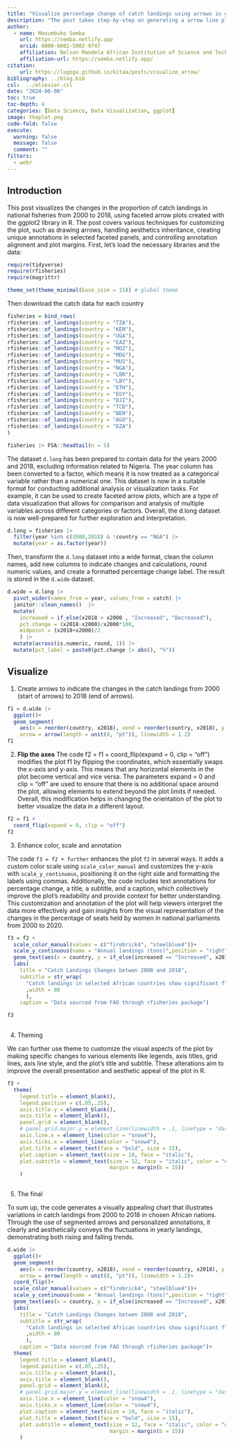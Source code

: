 ```yaml
---
title: "Visualize percentage change of catch landings using arrows in ggplot2"
description: "The post takes step-by-step on generating a arrow line plot using ggplot2 in R to visualize how the capture fisheries landing has increased or decreased between 2000 and 2018 It also illustrate how to annotate the percenatage change for each country"
author: 
  - name: Masumbuko Semba
    url: https://semba.netlify.app
    orcid: 0000-0002-5002-9747
    affiliation: Nelson Mandela African Institution of Science and Technology
    affiliation-url: https://semba.netlify.app/  
citation: 
    url: https://lugoga.github.io/kitaa/posts/visualize_arrow/
bibliography: ../blog.bib
csl:  ../elsevier.csl
date: "2024-06-06"
toc: true
toc-depth: 4
categories: [Data Science, Data Visualization, ggplot]
image: theplot.png
code-fold: false
execute: 
  warning: false
  message: false
  comment: ""
filters: 
  - webr
---
```




<!-- Google tag (gtag.js) -->
<script async src="https://www.googletagmanager.com/gtag/js?id=G-8KY4TDP558"></script>
<script>
  window.dataLayer = window.dataLayer || [];
  function gtag(){dataLayer.push(arguments);}
  gtag('js', new Date());

  gtag('config', 'G-8KY4TDP558');
</script>




## Introduction


This post visualizes the changes in the proportion of catch landings in national fisheries from 2000 to 2018, using faceted arrow plots created with the ggplot2 library in R. The post covers various techniques for customizing the plot, such as drawing arrows, handling aesthetics inheritance, creating unique annotations in selected faceted panels, and controlling annotation alignment and plot margins. First, let's load the necessary libraries and the data:

```r
require(tidyverse)
require(rfisheries)
require(magrittr)

theme_set(theme_minimal(base_size = 15)) # global theme


```


Then download the catch data for each country


```r
fisheries = bind_rows(
rfisheries::of_landings(country = "TZA"),
rfisheries::of_landings(country = "KEN"),
rfisheries::of_landings(country = "UGA"),
rfisheries::of_landings(country = "EAZ"),
rfisheries::of_landings(country = "MOZ"),
rfisheries::of_landings(country = "MDG"),
rfisheries::of_landings(country = "MUS"),
rfisheries::of_landings(country = "NGA"),
rfisheries::of_landings(country = "LBR"),
rfisheries::of_landings(country = "LBY"),
rfisheries::of_landings(country = "ETH"),
rfisheries::of_landings(country = "EGY"),
rfisheries::of_landings(country = "DJI"),
rfisheries::of_landings(country = "TCD"),
rfisheries::of_landings(country = "BEN"),
rfisheries::of_landings(country = "AGO"),
rfisheries::of_landings(country = "DZA")
)
```

```r
fisheries |> FSA::headtail(n = 5)
```

The dataset `d.long` has been prepared to contain data for the years 2000 and 2018, excluding information related to Nigeria. The year column has been converted to a factor, which means it is now treated as a categorical variable rather than a numerical one. This dataset is now in a suitable format for conducting additional analysis or visualization tasks. For example, it can be used to create faceted arrow plots, which are a type of data visualization that allows for comparison and analysis of multiple variables across different categories or factors. Overall, the d.long dataset is now well-prepared for further exploration and interpretation.

```r
d.long = fisheries |> 
  filter(year %in% c(2000,2018) & !country == "NGA") |> 
  mutate(year = as.factor(year))
```


Then, transform the `d.long` dataset into a wide format, clean the column names, add new columns to indicate changes and calculations, round numeric values, and create a formatted percentage change label. The result is stored in the `d.wide` dataset.

```r
d.wide = d.long |> 
  pivot_wider(names_from = year, values_from = catch) |> 
  janitor::clean_names()  |> 
  mutate(
    increased = if_else(x2018 > x2000 , "Increased", "Decreased"), 
    pct.change = (x2018-x2000)/x2000*100,
    midpoint = (x2018+x2000)/2
    ) |> 
  mutate(across(is.numeric, round, 1)) |> 
  mutate(pct_label = paste0(pct.change |> abs(), "%"))
```



## Visualize

1. Create arrows to indicate the changes in the catch landings from 2000 (start of arrows) to 2018 (end of arrows).

```r
f1 = d.wide |> 
  ggplot()+
  geom_segment(
    aes(x = reorder(country, x2018), xend = reorder(country, x2018), y = x2000, yend = x2018, color = increased),
    arrow = arrow(length = unit(8, "pt")), linewidth = 1.2)
f1
```

2. **Flip the axes**
The code f2 = f1 + coord_flip(expand = 0, clip = "off") modifies the plot f1 by flipping the coordinates, which essentially swaps the x-axis and y-axis. This means that any horizontal elements in the plot become vertical and vice versa. The parameters expand = 0 and clip = "off" are used to ensure that there is no additional space around the plot, allowing elements to extend beyond the plot limits if needed. Overall, this modification helps in changing the orientation of the plot to better visualize the data in a different layout.


```r
f2 = f1 +
  coord_flip(expand = 0, clip = "off")
f2
```

3. Enhance color, scale and annotation

The code `f3 = f2 + further` enhances the plot `f2` in several ways. It adds a custom color scale using `scale_color_manual` and customizes the y-axis with `scale_y_continuous`, positioning it on the right side and formatting the labels using commas. Additionally, the code includes text annotations for percentage change, a title, a subtitle, and a caption, which collectively improve the plot's readability and provide context for better understanding. This customization and annotation of the plot will help viewers interpret the data more effectively and gain insights from the visual representation of the changes in the percentage of seats held by women in national parliaments from 2000 to 2020.


```r
f3 = f2 + 
  scale_color_manual(values = c("firebrick4", "steelblue4"))+
  scale_y_continuous(name = "Annual landings (tons)",position = "right", labels = scales::label_number(big.mark = ","))+
  geom_text(aes(x = country, y = if_else(increased == "Increased", x2018 +20000, x2018-15000), label = pct_label), size = 3.5)+
  labs(
    title = "Catch Landings Changes betwen 2000 and 2018", 
    subtitle = str_wrap(
      "Catch landings in selected African countries show significant fluctuations, with overall trends indicating both increases and decreases." 
      ,width = 80
      ),
    caption = "Data sourced from FAO through rfisheries package")

f3
  
```


4. Theming

We can further use theme to customize the visual aspects of the plot by making specific changes to various elements like legends, axis titles, grid lines, axis line style, and the plot's title and subtitle. These alterations aim to improve the overall presentation and aesthetic appeal of the plot in R.

```r
f3 +
  theme(
    legend.title = element_blank(), 
    legend.position = c(.85,.25), 
    axis.title.y = element_blank(),
    axis.title = element_blank(),
    panel.grid = element_blank(),
    # panel.grid.major.y = element_line(linewidth = .1, linetype = "dashed"),
    axis.line.x = element_line(color = "snow4"),
    axis.ticks.x = element_line(color = "snow4"),
    plot.title = element_text(face = "bold", size = 15), 
    plot.caption = element_text(size = 10, face = "italic"),
    plot.subtitle = element_text(size = 12, face = "italic", color = "orange4",
                                 margin = margin(b = 15))
    ) 
  
```

5. The final

To sum up, the code generates a visually appealing chart that illustrates variations in catch landings from 2000 to 2018 in chosen African nations. Through the use of segmented arrows and personalized annotations, it clearly and aesthetically conveys the fluctuations in yearly landings, demonstrating both rising and falling trends.


```r
d.wide |> 
  ggplot()+
  geom_segment(
    aes(x = reorder(country, x2018), xend = reorder(country, x2018), y = x2000, yend = x2018, color = increased),
    arrow = arrow(length = unit(8, "pt")), linewidth = 1.2)+
  coord_flip()+
  scale_color_manual(values = c("firebrick4", "steelblue4"))+
  scale_y_continuous(name = "Annual landings (tons)",position = "right", labels = scales::label_number(big.mark = ","))+
  geom_text(aes(x = country, y = if_else(increased == "Increased", x2018 +20000, x2018-15000), label = pct_label), size = 3.5)+
  labs(
    title = "Catch Landings Changes betwen 2000 and 2018", 
    subtitle = str_wrap(
      "Catch landings in selected African countries show significant fluctuations, with overall trends indicating both increases and decreases." 
      ,width = 80
      ),
    caption = "Data sourced from FAO through rfisheries package")+
  theme(
    legend.title = element_blank(), 
    legend.position = c(.85,.25), 
    axis.title.y = element_blank(),
    axis.title = element_blank(),
    panel.grid = element_blank(),
    # panel.grid.major.y = element_line(linewidth = .1, linetype = "dashed"),
    axis.line.x = element_line(color = "snow4"),
    axis.ticks.x = element_line(color = "snow4"), 
    plot.caption = element_text(size = 10, face = "italic"),
    plot.title = element_text(face = "bold", size = 15),
    plot.subtitle = element_text(size = 12, face = "italic", color = "orange4",
                                 margin = margin(b = 15))
    ) 


```

